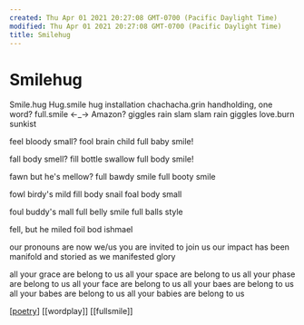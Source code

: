 ```yaml
---
created: Thu Apr 01 2021 20:27:08 GMT-0700 (Pacific Daylight Time)
modified: Thu Apr 01 2021 20:27:08 GMT-0700 (Pacific Daylight Time)
title: Smilehug
---
```


# Smilehug

Smile.hug
Hug.smile
hug installation
chachacha.grin
handholding, one word?
full.smile <-\_-> Amazon?
giggles rain slam
slam rain giggles
love.burn
sunkist

feel bloody small?
fool brain child
full baby smile!

fall body smell?
fill bottle swallow
full body smile!

fawn but he's mellow?
full bawdy smile
full booty smile

fowl birdy's mild
fill body snail
foal body small

foul buddy's mall
full belly smile
full balls style

fell, but he miled
foil bod ishmael

our pronouns are now we/us
you are invited to join us
our impact has been manifold and storied as we manifested glory

all your grace are belong to us
all your space are belong to us
all your phase are belong to us
all your face are belong to us
all your baes are belong to us
all your babes are belong to us
all your babies are belong to us

[[poetry]] [[wordplay]] [[fullsmile]]

[//begin]: # "Autogenerated link references for markdown compatibility"
[poetry]: ../forget/poetry "poetry"
[//end]: # "Autogenerated link references"
